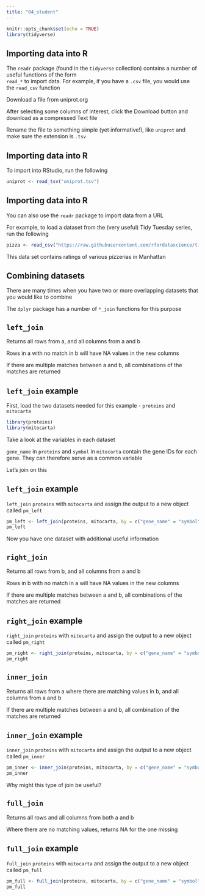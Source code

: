 ```yaml
---
title: "04_student"
---
```


```r
knitr::opts_chunk$set(echo = TRUE)
library(tidyverse)
```

## Importing data into R 

The `readr` package (found in the `tidyverse` collection) contains a number of useful functions of the form  
`read_*` to import data. For example, if you have a `.csv` file, you would use the `read_csv` function

Download a file from uniprot.org

After selecting some columns of interest, click the Download button and download as a compressed Text file

Rename the file to something simple (yet informative!), like `uniprot` and make sure the extension is `.tsv`

## Importing data into R 

To import into RStudio, run the following

```r
uniprot <- read_tsv("uniprot.tsv")
```

## Importing data into R 

You can also use the `readr` package to import data from a URL

For example, to load a dataset from the (very useful) Tidy Tuesday series, run the following

```r
pizza <- read_csv("https://raw.githubusercontent.com/rfordatascience/tidytuesday/master/data/2019/2019-10-01/pizza_jared.csv")
```

This data set contains ratings of various pizzerias in Manhattan

## Combining datasets 

There are many times when you have two or more overlapping datasets that you would like to combine

The `dplyr` package has a number of `*_join` functions for this purpose

## `left_join` 

Returns all rows from a, and all columns from a and b

Rows in a with no match in b will have NA values in the new columns

If there are multiple matches between a and b, all combinations of the matches are returned

## `left_join` example 

First, load the two datasets needed for this example - `proteins` and `mitocarta`

```r
library(proteins)
library(mitocarta)
```

Take a look at the variables in each dataset

`gene_name` in `proteins` and `symbol` in `mitocarta` contain the gene IDs for each gene. They can therefore serve as a common variable

Let's join on this

## `left_join` example 

`left_join` `proteins` with `mitocarta` and assign the output to a new object called `pm_left`

```r
pm_left <- left_join(proteins, mitocarta, by = c("gene_name" = "symbol"))
pm_left 
```

Now you have one dataset with additional useful information

## `right_join` 

Returns all rows from b, and all columns from a and b

Rows in b with no match in a will have NA values in the new columns

If there are multiple matches between a and b, all combinations of the matches are returned

## `right_join` example 

`right_join` `proteins` with `mitocarta` and assign the output to a new object called `pm_right`

```r
pm_right <- right_join(proteins, mitocarta, by = c("gene_name" = "symbol"))
pm_right 
```

## `inner_join` 

Returns all rows from a where there are matching values in b, and all columns from a and b

If there are multiple matches between a and b, all combination of the matches are returned

## `inner_join` example 

`inner_join` `proteins` with `mitocarta` and assign the output to a new object called `pm_inner`

```r
pm_inner <- inner_join(proteins, mitocarta, by = c("gene_name" = "symbol"))
pm_inner 
```

Why might this type of join be useful?

## `full_join` 

Returns all rows and all columns from both a and b

Where there are no matching values, returns NA for the one missing

## `full_join` example 

`full_join` `proteins` with `mitocarta` and assign the output to a new object called `pm_full`

```r
pm_full <- full_join(proteins, mitocarta, by = c("gene_name" = "symbol"))
pm_full 
```



